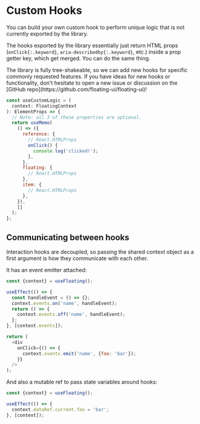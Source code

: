 # Custom Hooks

You can build your own custom hook to perform unique logic that
is not currently exported by the library.

The hooks exported by the library essentially just return HTML
props (`onClick{:.keyword}`, `aria-describedby{:.keyword}`, etc.)
inside a prop getter key, which get merged. You can do the same
thing.

<Notice>
  The library is fully tree-shakeable, so we can add new hooks
  for specific commonly requested features. If you have ideas for
  new hooks or functionality, don't hesitate to open a new issue
  or discussion on the [GitHub
  repo](https://github.com/floating-ui/floating-ui)!
</Notice>

```js
const useCustomLogic = (
  context: FloatingContext
): ElementProps => {
  // Note: all 3 of these properties are optional.
  return useMemo(
    () => ({
      reference: {
        // React.HTMLProps
        onClick() {
          console.log('clicked!');
        },
      },
      floating: {
        // React.HTMLProps
      },
      item: {
        // React.HTMLProps
      },
    }),
    []
  );
};
```

## Communicating between hooks

Interaction hooks are decoupled, so passing the shared context
object as a first argument is how they communicate with each
other.

It has an event emitter attached:

```js
const {context} = useFloating();

useEffect(() => {
  const handleEvent = () => {};
  context.events.on('name', handleEvent);
  return () => {
    context.events.off('name', handleEvent);
  };
}, [context.events]);

return (
  <div
    onClick={() => {
      context.events.emit('name', {foo: 'bar'});
    }}
  />
);
```

And also a mutable ref to pass state variables around hooks:

```js
const {context} = useFloating();

useEffect(() => {
  context.dataRef.current.foo = 'bar';
}, [context]);
```
